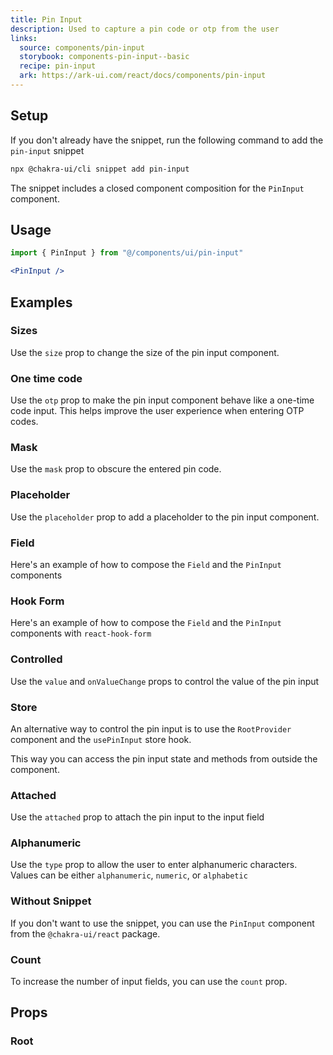 ```yaml
---
title: Pin Input
description: Used to capture a pin code or otp from the user
links:
  source: components/pin-input
  storybook: components-pin-input--basic
  recipe: pin-input
  ark: https://ark-ui.com/react/docs/components/pin-input
---
```


<ExampleTabs name="pin-input-basic" />

## Setup

If you don't already have the snippet, run the following command to add the
`pin-input` snippet

```sh
npx @chakra-ui/cli snippet add pin-input
```

The snippet includes a closed component composition for the `PinInput`
component.

## Usage

```jsx
import { PinInput } from "@/components/ui/pin-input"
```

```jsx
<PinInput />
```

## Examples

### Sizes

Use the `size` prop to change the size of the pin input component.

<ExampleTabs name="pin-input-with-sizes" />

### One time code

Use the `otp` prop to make the pin input component behave like a one-time code
input. This helps improve the user experience when entering OTP codes.

<ExampleTabs name="pin-input-with-otp" />

### Mask

Use the `mask` prop to obscure the entered pin code.

<ExampleTabs name="pin-input-with-mask" />

### Placeholder

Use the `placeholder` prop to add a placeholder to the pin input component.

<ExampleTabs name="pin-input-with-placeholder" />

### Field

Here's an example of how to compose the `Field` and the `PinInput` components

<ExampleTabs name="pin-input-with-field" />

### Hook Form

Here's an example of how to compose the `Field` and the `PinInput` components
with `react-hook-form`

<ExampleTabs name="pin-input-with-hook-form" />

### Controlled

Use the `value` and `onValueChange` props to control the value of the pin input

<ExampleTabs name="pin-input-controlled" />

### Store

An alternative way to control the pin input is to use the `RootProvider`
component and the `usePinInput` store hook.

This way you can access the pin input state and methods from outside the
component.

<ExampleTabs name="pin-input-with-store" />

### Attached

Use the `attached` prop to attach the pin input to the input field

<ExampleTabs name="pin-input-attached" />

### Alphanumeric

Use the `type` prop to allow the user to enter alphanumeric characters. Values
can be either `alphanumeric`, `numeric`, or `alphabetic`

<ExampleTabs name="pin-input-alphanumeric" />

### Without Snippet

If you don't want to use the snippet, you can use the `PinInput` component from
the `@chakra-ui/react` package.

<ExampleTabs name="pin-input-without-snippet" />

### Count

To increase the number of input fields, you can use the `count` prop.

<ExampleTabs name="pin-input-count" />

## Props

### Root

<PropTable component="PinInput" part="Root" />
